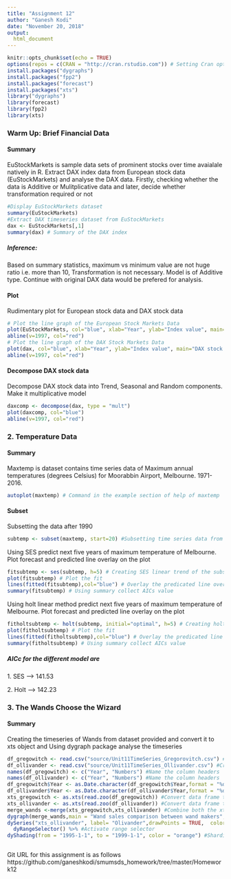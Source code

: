 ```yaml
---
title: "Assignment 12"
author: "Ganesh Kodi"
date: "November 20, 2018"
output: 
  html_document
---
```


```r
knitr::opts_chunk$set(echo = TRUE)
options(repos = c(CRAN = "http://cran.rstudio.com")) # Setting Cran options
install.packages("dygraphs")
install.packages("fpp2")
install.packages("forecast")
install.packages("xts")
library("dygraphs")
library(forecast)
library(fpp2)
library(xts)


```

### Warm Up: Brief Financial Data 
#### Summary
EuStockMarkets is sample data sets of prominent stocks over time avaialale natively in R. Extract DAX index data from European stock data (EuStockMarkets) and analyse the DAX data. Firstly, checking whether the data is Additive or Mulitplicative data and later, decide whether transformation required or not

```r
#Display EuStockMarkets dataset
summary(EuStockMarkets)
#Extract DAX timeseries dataset from EuStockMarkets
dax <- EuStockMarkets[,1]
summary(dax) # Summary of the DAX index
```
##### Inference: 
Based on summary statistics, maximum vs minimum value are not huge ratio i.e. more than 10, Transformation is not necessary. Model is of Additive type. Continue with original DAX data would be prefered for analysis. 

#### Plot 
Rudimentary plot for European stock data and DAX stock data
```r
# Plot the line graph of the European Stock Markets Data
plot(EuStockMarkets, col="blue", xlab="Year", ylab="Index value", main="European stock data analysis of 90's" )
abline(v=1997, col="red")
# Plot the line graph of the DAX Stock Markets Data
plot(dax, col="blue", xlab="Year", ylab="Index value", main="DAX stock data analysis of 90's" )
abline(v=1997, col="red")
```

#### Decompose DAX stock data 
Decompose DAX stock data into Trend, Seasonal and Random components. Make it multiplicative model
```r
daxcomp <- decompose(dax, type = "mult")
plot(daxcomp, col="blue")
abline(v=1997, col="red")
```

### 2.	Temperature Data 
#### Summary
Maxtemp is dataset contains time series data of Maximum annual temperatures (degrees Celsius) for Moorabbin Airport, Melbourne. 1971-2016.
```r
autoplot(maxtemp) # Command in the example section of help of maxtemp

```

#### Subset
Subsetting the data after 1990
```r
subtemp <- subset(maxtemp, start=20) #Subsetting time series data from 1990 which is 20th index

```

Using SES predict next five years of maximum temperature of Melbourne. Plot forecast and predicted line overlay on the plot
```r
fitsubtemp <- ses(subtemp, h=5) # Creating SES linear trend of the subset
plot(fitsubtemp) # Plot the fit
lines(fitted(fitsubtemp),col="blue") # Overlay the predicated line over plot
summary(fitsubtemp) # Using summary collect AICs value
```

Using holt linear method predict next five years of maximum temperature of Melbourne. Plot forecast and predicted line overlay on the plot
```r
fitholtsubtemp <- holt(subtemp, initial="optimal", h=5) # Creating holt linear tred of the subset
plot(fitholtsubtemp) # Plot the fit
lines(fitted(fitholtsubtemp),col="blue") # Overlay the predicated line over plot
summary(fitholtsubtemp) # Using summary collect AICs value
```
##### AICc for the different model are
####### 1. SES  --> 141.53
####### 2. Holt --> 142.23

### 3.	The Wands Choose the Wizard 
#### Summary
Creating the timeseries of Wands from dataset provided and convert it to xts object and Using dygraph package analyse the timeseries
```r
df_gregowitch <- read.csv("source/Unit11TimeSeries_Gregorovitch.csv") #Creating dataset from Unit11TimeSeries_Gregorovitch.csv in source folder 
df_ollivander <- read.csv("source/Unit11TimeSeries_Ollivander.csv") #Creating dataset from Unit11TimeSeries_Ollivander.csv in source folder
names(df_gregowitch) <- c("Year", "Numbers") #Name the column headers
names(df_ollivander) <- c("Year", "Numbers") #Name the column headers
df_gregowitch$Year <- as.Date.character(df_gregowitch$Year,format = "%d/%m/%Y") #Format the Year column proper date format
df_ollivander$Year <- as.Date.character(df_ollivander$Year,format = "%d/%m/%Y") #Format the Year column proper date format
xts_gregowitch <- as.xts(read.zoo(df_gregowitch)) #Convert data frame to xts object
xts_ollivander <- as.xts(read.zoo(df_ollivander)) #Convert data frame to xts object
merge_wands <-merge(xts_gregowitch,xts_ollivander) #Combine both the xts object
dygraph(merge_wands,main = "Wand sales comparison between wand makers", xlab = "Year", ylab = "Numbers") %>%   #Create dygraph
dySeries("xts_ollivander", label= "Olivander",drawPoints = TRUE,  color = "blue") %>%  dySeries("xts_gregowitch", label="Gregowitch", drawPoints = TRUE , color = "green") %>%  #Label and color the series
  dyRangeSelector() %>% #Activate range selector
dyShading(from = "1995-1-1", to = "1999-1-1", color = "orange") #Sharding the time between 1995-1999



```

Git URL for this assignment is as follows
https://github.com/ganeshkodi/smumsds_homework/tree/master/Homework12 
